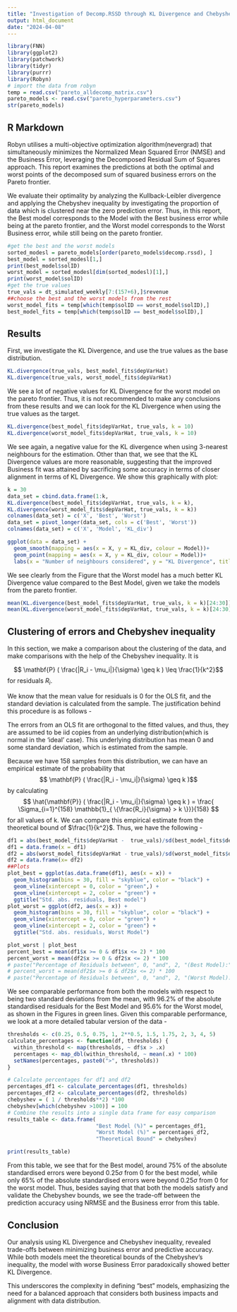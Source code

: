 ---
title: "Investigation of Decomp.RSSD through KL Divergence and Chebyshev inequality"
output: html_document
date: "2024-04-08"
---

```{r setup, include=FALSE}
library(FNN)
library(ggplot2)
library(patchwork)
library(tidyr)
library(purrr)
library(Robyn)
# import the data from robyn
temp = read.csv("pareto_alldecomp_matrix.csv")
pareto_models <- read.csv("pareto_hyperparameters.csv")
str(pareto_models)
```

## R Markdown

Robyn utilises a multi-objective optimization algorithm(nevergrad) that simultaneously minimizes the Normalized Mean Squared Error (NMSE) and the Business Error, leveraging the Decomposed Residual Sum of Squares approach. This report examines the predictions at both the optimal and worst points of the decomposed sum of squared business errors on the Pareto frontier. 

We evaluate their optimality by analyzing the Kullback-Leibler divergence and applying the Chebyshev inequality by investigating the proportion of data which is clustered near the zero prediction error. Thus, in this report, the Best model corresponds to the Model with the Best business error while being at the pareto frontier, and the Worst model corresponds to the Worst Business error, while still being on the pareto frontier.

```{r choice}
#get the best and the worst models
sorted_modesl = pareto_models[order(pareto_models$decomp.rssd), ]
best_model = sorted_modesl[1,]
print(best_model$solID)
worst_model = sorted_modesl[dim(sorted_modesl)[1],]
print(worst_model$solID)
#get the true values
true_vals = dt_simulated_weekly[7:(157+6),]$revenue
##choose the best and the worst models from the rest
worst_model_fits = temp[which(temp$solID == worst_model$solID),]
best_model_fits = temp[which(temp$solID == best_model$solID),]
```

## Results

First, we investigate the KL Divergence, and use the true values as the base distribution. 

```{r kl_divergence}
KL.divergence(true_vals, best_model_fits$depVarHat)
KL.divergence(true_vals, worst_model_fits$depVarHat)
```
We see a lot of negative values for KL Divergence for the worst model on the pareto frontier. Thus, it is not recommended to make any conclusions from these results and we can look for the KL Divergence when using the true values as the target.

```{r kl_divergence2}
KL.divergence(best_model_fits$depVarHat, true_vals, k = 10)
KL.divergence(worst_model_fits$depVarHat, true_vals, k = 10)
```
We see again, a negative value for the KL divergence when using 3-nearest neighbours for the estimation. Other than that, we see that the KL Divergence values are more reasonable, suggesting that the improved Business fit was attained by sacrificing some accuracy in terms of closer alignment in terms of KL Divergence. We show this graphically with  plot:

```{r kl_divergence3}
k = 30
data_set = cbind.data.frame(1:k,
KL.divergence(best_model_fits$depVarHat, true_vals, k = k),
KL.divergence(worst_model_fits$depVarHat, true_vals, k = k))
colnames(data_set) = c('X', 'Best', 'Worst')
data_set = pivot_longer(data_set, cols = c('Best', 'Worst'))
colnames(data_set) = c('X', 'Model', 'KL_div')

ggplot(data = data_set) +
  geom_smooth(mapping = aes(x = X, y = KL_div, colour = Model))+
  geom_point(mapping = aes(x = X, y = KL_div, colour = Model))+
  labs(x = "Number of neighbours considered", y = "KL Divergence", title = "KL Divergence of Best and Worst Model Fits") 
```

We see clearly from the Figure that the Worst model has a much better KL Divergence value compared to the Best Model, given we take the models from the pareto frontier.

```{r}
mean(KL.divergence(best_model_fits$depVarHat, true_vals, k = k)[24:30])
mean(KL.divergence(worst_model_fits$depVarHat, true_vals, k = k)[24:30])
```


## Clustering of errors and Chebyshev inequality

In this section, we make a comparison about the clustering of the data, and make comparisons with the help of the Chebyshev inequality. It is

$$ \mathbf{P} ( \frac{|R_i - \mu_i|}{\sigma} \geq k ) \leq \frac{1}{k^2}$$
for residuals $R_i$.

We know that the mean value for residuals is 0 for the OLS fit, and the standard deviation is calculated from the sample. The justification behind this procedure is as follows -

The errors from an OLS fit are orthogonal to the fitted values, and thus, they are assumed to be iid copies from an underlying distribution(which is normal in the 'ideal' case). This underlying distribution has mean 0 and some standard deviation, which is estimated from the sample. 

Because we have 158 samples from this distribution, we can have an empirical estimate of the probability that
$$ \mathbf{P} ( \frac{|R_i - \mu_i|}{\sigma} \geq k )$$
by calculating 
$$
  \hat{\mathbf{P}} ( \frac{|R_i - \mu_i|}{\sigma} \geq k ) = \frac{ \Sigma_{i=1}^{158} \mathbb{1}_{ \{\frac{R_i}{\sigma} > k \}}}{158}
$$
for all values of k. We can compare this empirical estimate from the theoretical bound of $\frac{1}{k^2}$. Thus, we have the following -
```{r }
df1 = abs(best_model_fits$depVarHat -  true_vals)/sd(best_model_fits$depVarHat -  true_vals)
df1 = data.frame(x = df1)
df2 = abs(worst_model_fits$depVarHat - true_vals)/sd(worst_model_fits$depVarHat - true_vals)
df2 = data.frame(x= df2)
##Plots
plot_best = ggplot(as.data.frame(df1), aes(x = x)) +
  geom_histogram(bins = 30, fill = "skyblue", color = "black") +
  geom_vline(xintercept = 0, color = "green",) +
  geom_vline(xintercept = 2, color = "green") +
  ggtitle("Std. abs. residuals, Best model")
plot_worst = ggplot(df2, aes(x = x)) +
  geom_histogram(bins = 30, fill = "skyblue", color = "black") +
  geom_vline(xintercept = 0, color = "green") +
  geom_vline(xintercept = 2, color = "green") +
  ggtitle("Std. abs. residuals, Worst Model")

plot_worst | plot_best
percent_best = mean(df1$x >= 0 & df1$x <= 2) * 100
percent_worst = mean(df2$x >= 0 & df2$x <= 2) * 100
# paste("Percentage of Residuals between", 0, "and", 2, "(Best Model):", round(percent_best, 2), "%")
# percent_worst = mean(df2$x >= 0 & df2$x <= 2) * 100
# paste("Percentage of Residuals between", 0, "and", 2, "(Worst Model):", round(percent_worst, 2), "%")

```
We see comparable performance from both the models with respect to being two standard deviations from the mean, with 96.2% of the absolute standardised residuals for the Best Model and 95.6% for the Worst model, as shown in the Figures in green lines. Given this comparable performance, we look at a more detailed tabular version of the data -


```{r}
thresholds <- c(0.25, 0.5, 0.75, 1, 2**0.5, 1.5, 1.75, 2, 3, 4, 5)
calculate_percentages <- function(df, thresholds) {
  within_threshold <- map(thresholds, ~ df$x > .x)
  percentages <- map_dbl(within_threshold, ~ mean(.x) * 100)
  setNames(percentages, paste0(">", thresholds))
}

# Calculate percentages for df1 and df2
percentages_df1 <- calculate_percentages(df1, thresholds)
percentages_df2 <- calculate_percentages(df2, thresholds)
chebyshev = ( 1 / thresholds**2) *100
chebyshev[which(chebyshev >100)] = 100
# Combine the results into a single data frame for easy comparison
results_table <- data.frame(
                            "Best Model (%)" = percentages_df1,
                            "Worst Model (%)" = percentages_df2,
                            "Theoretical Bound" = chebyshev)

print(results_table)

```
From this table, we see that for the Best model, around 75% of the absolute standardised errors were beyond $0.25 \sigma$ from 0 for the best model, while only 65%  of the absolute standardised errors were beyond $0.25 \sigma$ from 0 for the worst model. Thus, besides saying that that both the models satisfy and validate the Chebyshev bounds, we see the trade-off between the prediction accuracy using NRMSE and the Business error from this table.

## Conclusion
Our analysis  using KL Divergence and Chebyshev inequality, revealed trade-offs between minimizing business error and predictive accuracy. While both models meet the theoretical bounds of the  Chebyshev's inequality, the  model with worse Business Error paradoxically showed better KL Divergence. 

This underscores the complexity in defining "best" models, emphasizing the need for a balanced approach that considers both business impacts and alignment with data distribution. 
